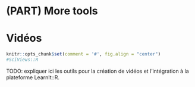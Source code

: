 # (PART) More tools {.unnumbered}

# Vidéos {#videos}

```r
knitr::opts_chunk$set(comment = '#', fig.align = "center")
#SciViews::R
```

TODO: expliquer ici les outils pour la création de vidéos et l'intégration à la plateforme LearnIt::R.
